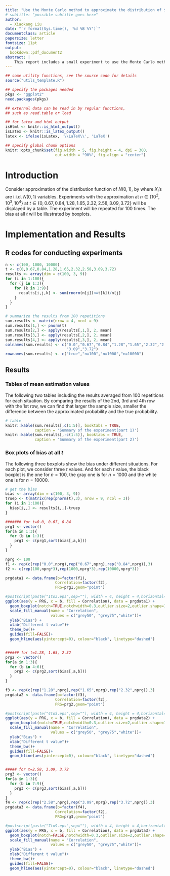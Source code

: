 ```yaml
---
title: "Use the Monte Carlo method to approximate the distribution of $N(0,1)$"
# subtitle: "possible subtitle goes here"
author:
  - Xiaokang Liu
date: "`r format(Sys.time(), '%d %B %Y')`"
documentclass: article
papersize: letter
fontsize: 11pt
output:
  bookdown::pdf_document2
abstract: |
    This report includes a small experiment to use the Monte Carlo method to approximate the cumulative distribution function of the standard normal distribution. The results will be displayed in tables and graphs.
---
```



```r
## some utility functions, see the source code for details
source("utils_template.R")

## specify the packages needed
pkgs <- "ggplot2"
need.packages(pkgs)

## external data can be read in by regular functions,
## such as read.table or load

## for latex and html output
isHtml <- knitr::is_html_output()
isLatex <- knitr::is_latex_output()
latex <- ifelse(isLatex, '\\LaTeX\\', 'LaTeX')

## specify global chunk options
knitr::opts_chunk$set(fig.width = 5, fig.height = 4, dpi = 300,
                      out.width = "90%", fig.align = "center")

```


# Introduction {#sec:intro}
Consider approximation of the distribution function of $N(0,1)$,
\begin{align}
    \Psi(t)=\int_{-\infty}^t \frac{1}{\sqrt{2\pi}}e^{-y^2/2}dy,
\end{align}
by 
\begin{align}
    \widehat \Psi(t)=\frac{1}{n}\sum_{i=1}^n I(X_i \leq t),
\end{align}
where $X_i$'s are i.i.d. $N(0,1)$ variables. Experiments with the approximation at $n \in \{10^2, 10^3, 10^4\}$ at $t \in \{0,0.67,0.84,1.28,1.65,2.32,2.58,3.09,3.72 \}$ will be displayed by a table. The experiment will be repeated for 100 times. The bias at all $t$
will be illustrated by boxplots. 


# Implementation and Results 
## R codes for conducting experiments
```r
n <- c(100, 1000, 10000)
t <- c(0,0.67,0.84,1.28,1.65,2.32,2.58,3.09,3.72)
results <- array(dim = c(100, 3, 9))
for (i in 1:100){
  for (j in 1:3){
    for (k in 1:9){
      results[i,j,k] <- sum(rnorm(n[j])<=t[k])/n[j]
    }
  }
}

# summarize the results from 100 repetitions
sum.results <- matrix(nrow = 4, ncol = 9)
sum.results[1,] <- pnorm(t)
sum.results[2,] <- apply(results[,1,], 2, mean)
sum.results[3,] <- apply(results[,2,], 2, mean)
sum.results[4,] <- apply(results[,3,], 2, mean)
colnames(sum.results) <- c("0.0","0.67","0.84","1.28","1.65","2.32","2.58",
                           "3.09","3.72")
rownames(sum.results) <- c("true","n=100","n=1000","n=10000")
```

## Results 
### Tables of mean estimation values

The following two tables including the results averaged from 100 repetitions for each situation. By comparing the results of the 2nd, 3rd and 4th row with the 1st row, we can find that larger the sample size, smaller the difference between the approximated probability and the true probability.

```r
# table
knitr::kable(sum.results[,c(1:5)], booktabs = TRUE,
             caption = 'Summary of the experiment(part 1)')
knitr::kable(sum.results[,-c(1:5)], booktabs = TRUE,
             caption = 'Summary of the experiment(part 2)')

```



### Box plots of bias at all $t$
The following three boxplots show the bias under different situations. For each plot, we consider three $t$
values. And for each $t$ value, the black boxplot is the one for $n=100$, the gray one is for $n=1000$ and the white one is for $n=10000$. 


```r
# get the bias
bias <- array(dim = c(100, 3, 9))
truep <- t(matrix(rep(pnorm(t),3), nrow = 9, ncol = 3))
for (i in 1:100){
  bias[i,,] <- results[i,,]-truep
}

####### for t=0.0, 0.67, 0.84
prg1 <- vector()
for(a in 1:3){
  for (b in 1:3){
    prg1 <- c(prg1,sort(bias[,a,b])) 
  }
}

nprg <- 100
f1 <- rep(c(rep("0.0",nprg),rep("0.67",nprg),rep("0.84",nprg)),3) 
f2 <- c(rep(100,nprg*3),rep(1000,nprg*3),rep(10000,nprg*3))  

prgdata1 <- data.frame(b=factor(f1), 
                      Correlation=factor(f2),
                      PRG=prg1,geom="point")

#postscript(paste("1to3.eps",sep=""), width = 4, height = 4,horizontal=FALSE)
ggplot(aes(y = PRG, x = b, fill = Correlation), data = prgdata1) +
  geom_boxplot(notch=TRUE,notchwidth=0.3,outlier.size=2,outlier.shape=1) +
  scale_fill_manual(name = "Correlation", 
                    values = c("grey50", "grey75","white"))+
  ylab("Bias") + 
  xlab("Different t value")+
  theme_bw()+
  guides(fill=FALSE)+
  geom_hline(aes(yintercept=0), colour="black", linetype="dashed")


###### for t=1.28, 1.65, 2.32
prg2 <- vector()
for(a in 1:3){
  for (b in 4:6){
    prg2 <- c(prg2,sort(bias[,a,b])) 
  }
}

f3 <- rep(c(rep("1.28",nprg),rep("1.65",nprg),rep("2.32",nprg)),3) 
prgdata2 <- data.frame(b=factor(f3), 
                      Correlation=factor(f2),
                      PRG=prg2,geom="point")

#postscript(paste("4to5.eps",sep=""), width = 4, height = 4,horizontal=FALSE
ggplot(aes(y = PRG, x = b, fill = Correlation), data = prgdata2) +
  geom_boxplot(notch=TRUE,notchwidth=0.3,outlier.size=2,outlier.shape=1) +
  scale_fill_manual(name = "Correlation", 
                    values = c("grey50", "grey75","white"))+
  ylab("Bias") + 
  xlab("Different t value")+
  theme_bw()+
  guides(fill=FALSE)+
  geom_hline(aes(yintercept=0), colour="black", linetype="dashed")


##### for t=2.58, 3.09, 3.72
prg3 <- vector()
for(a in 1:3){
  for (b in 7:9){
    prg3 <- c(prg3,sort(bias[,a,b])) 
  }
}
f4 <- rep(c(rep("2.58",nprg),rep("3.09",nprg),rep("3.72",nprg)),3) 
prgdata3 <- data.frame(b=factor(f4), 
                      Correlation=factor(f2),
                      PRG=prg3,geom="point")

#postscript(paste("7to9.eps",sep=""), width = 4, height = 4,horizontal=FALSE)
ggplot(aes(y = PRG, x = b, fill = Correlation), data = prgdata3) +
  geom_boxplot(notch=FALSE,notchwidth=0.3,outlier.size=2,outlier.shape=1) +
  scale_fill_manual(name = "Correlation", 
                    values = c("grey50", "grey75","white"))+
  ylab("Bias") + 
  xlab("Different t value")+
  theme_bw()+
  guides(fill=FALSE)+
  geom_hline(aes(yintercept=0), colour="black", linetype="dashed")

```



